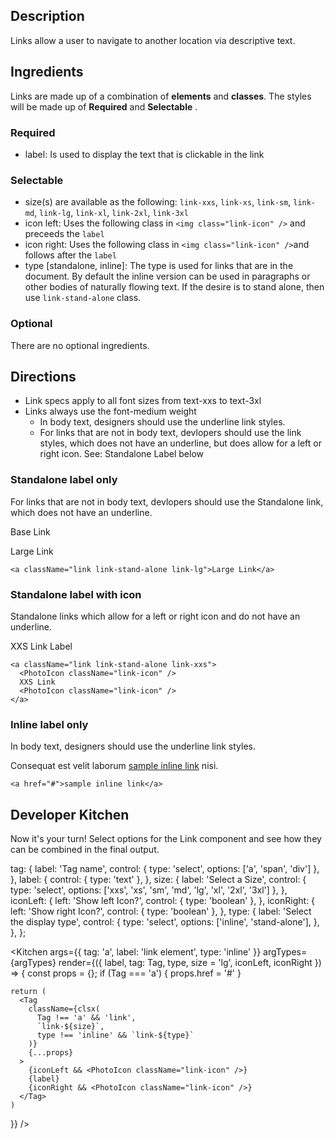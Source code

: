 
## Description

Links allow a user to navigate to another location via descriptive text.

## Ingredients

Links are made up of a combination of __elements__ and __classes__.  The styles will be made up of __Required__ and __Selectable__ .

### Required
  - label: Is used to display the text that is clickable in the link

### Selectable
  - size(s) are available as the following: `link-xxs`, `link-xs`, `link-sm`, `link-md`, `link-lg`, `link-xl`, `link-2xl`, `link-3xl`
  - icon left: Uses the following class in `<img class="link-icon" />` and preceeds the `label`
  - icon right: Uses the following class in `<img class="link-icon" />`and follows after the `label`
  - type [standalone, inline]: The type is used for links that are in the document. By default the inline version can be used in paragraphs or other bodies of naturally flowing text. If the desire is to stand alone, then use `link-stand-alone` class. 

### Optional

There are no optional ingredients.

## Directions
  - Link specs apply to all font sizes from text-xxs to text-3xl
  - Links always use the font-medium weight
    - In body text, designers should use the underline link styles.
    - For links that are not in body text, devlopers should use the link styles, which does not have an underline, but does allow for a left or right icon.  See: Standalone Label below
 

<div className="flex flex-wrap gap-2 flex-col ">

  ### Standalone label only

  For links that are not in body text, devlopers should use the Standalone link, which does not have an underline.

  <a className="link link-xxs link-xs link-sm link-md link-lg link-xl link-2xl link-3xl"></a>

  <a className="link link-stand-alone link-md">Base Link</a>

  <a className="link link-stand-alone link-lg">Large Link</a>

```
<a className="link link-stand-alone link-lg">Large Link</a>
```

  ### Standalone label with icon

  Standalone links which allow for a left or right icon and do not have an underline.

  <a className="link link-stand-alone link-xxs">
    <PhotoIcon className="link-icon" /> 
    XXS Link Label
    <PhotoIcon className="link-icon" />
  </a>

```
<a className="link link-stand-alone link-xxs">
  <PhotoIcon className="link-icon" />
  XXS Link
  <PhotoIcon className="link-icon" />
</a>
```

</div>

### Inline label only

In body text, designers should use the underline link styles.

<p>Consequat est velit laborum <a className="" href="">sample inline link</a> nisi.</p>

```
<a href="#">sample inline link</a>
```

## Developer Kitchen

Now it's your turn! Select options for the Link component and see how they can 
be combined in the final output.

  tag: {
    label: 'Tag name',
    control: {
      type: 'select',
      options: ['a', 'span', 'div']
    },
  },
  label: {
    control: { type: 'text' },
  },
  size: {
    label: 'Select a Size',
    control: { 
      type: 'select', 
      options: ['xxs', 'xs', 'sm', 'md', 'lg', 'xl', '2xl', '3xl'] 
    },
  },
  iconLeft: {
    left: 'Show left Icon?',
    control: { type: 'boolean' },
  },
  iconRight: {
    left: 'Show right Icon?',
    control: { type: 'boolean' },
  },
  type: {
    label: 'Select the display type',
    control: { 
      type: 'select', 
      options: ['inline', 'stand-alone'],
    },
  },
};

<Kitchen
  args={{ tag: 'a', label: 'link element', type: 'inline' }}
  argTypes={argTypes}
  render={({ label, tag: Tag, type, size = 'lg', iconLeft, iconRight }) => {
    const props = {};
    if (Tag === 'a') {
      props.href = '#'
    } 
    
    return (
      <Tag
        className={clsx(
          Tag !== 'a' && 'link',
          `link-${size}`,
          type !== 'inline' && `link-${type}`
        )}
        {...props}
      >
        {iconLeft && <PhotoIcon className="link-icon" />}
        {label}
        {iconRight && <PhotoIcon className="link-icon" />}
      </Tag>
    )
  }}
/>


